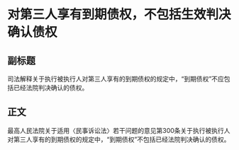 # 对第三人享有到期债权，不包括生效判决确认债权
## 副标题
司法解释关于执行被执行人对第三人享有的到期债权的规定中，“到期债权”不应包括已经法院判决确认的债权。
## 正文
最高人民法院关于适用〈民事诉讼法〉若干问题的意见第300条关于执行被执行人对第三人享有的到期债权的规定中，“到期债权”不包括已经法院判决确认的债权。